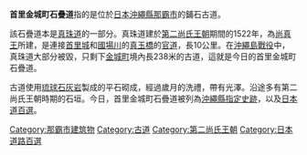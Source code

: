 {{expand|time=2013-12-19T10:37:22+00:00}}
{{unreferenced|time=2013-12-19T10:37:22+00:00}}
{{japanese|image=Kinjocho ishidatami-michi Shuri Naha04n4272.jpg|width=200px|caption=首里金城町石疊道|japanese=首里金城町石畳道|kana=しゅりきんじょうちょういしだたみみち|romaji=Shuri Kinjōchō ishidatamimichi}}
'''首里金城町石疊道'''指的是位於[[日本|日本]][[沖繩縣|沖繩縣]][[那霸市|那霸市]]的鋪石古道。

該石疊道本是[[真珠道|真珠道]]的一部分。真珠道建於[[第二尚氏王朝|第二尚氏王朝]]期間的1522年，為[[尚真王|尚真王]]所建，是連接[[首里城|首里城]]和[[國場川|國場川]]的[[真玉橋|真玉橋]]的[[官道|官道]]，長10公里。在[[沖繩島戰役|沖繩島戰役]]中，真珠道大部分被毀，只剩下[[金城町|金城町]]境內長238米的古道，這就是今日的首里金城町石疊道。

古道使用[[琉球石灰岩|琉球石灰岩]]製成的平石砌成，經過歲月的洗禮，帶有光澤。沿途多有第二尚氏王朝時期的石垣。今日，首里金城町石疊道被列為[[沖繩縣指定史跡|沖繩縣指定史跡]]，以及[[日本道百選|日本道百選]]。
{{Commonscat|Shuri_Kinjocho-ishidatami-michi}} 

[[Category:那霸市建筑物|Category:那霸市建筑物]]
[[Category:古道|Category:古道]]
[[Category:第二尚氏王朝|Category:第二尚氏王朝]]
[[Category:日本道路百選|Category:日本道路百選]]